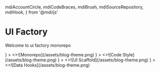   mdiAccountCircle,
  mdiCodeBraces,
  mdiBrush,
  mdiSourceRepository,
  mdiHook,
} from '@mdi/js'

# UI Factory

Welcome to ui factory monorepo

<Cards num={2}>
  <Card
    arrow
    title="Monorepo"
    href="/monorepo"
    icon={<Icon d={mdiSourceRepository} boxSize={6} />}
  >
    <>![Monorepo](/assets/blog-theme.png)</>
  </Card>
  <Card
    arrow
    title="Code Style"
    href="/code-style"
    icon={<Icon d={mdiCodeBraces} boxSize={6} />}
  >
    <>![Code Style](/assets/blog-theme.png)</>
  </Card>
  <Card
    arrow
    title="UI Scaffold"
    href="/ui-scaffold"
    icon={<Icon d={mdiBrush} boxSize={6} />}
  >
    <>![UI Scaffold](/assets/blog-theme.png)</>
  </Card>
  <Card
    arrow
    title="Data Hooks"
    href="/data-hooks"
    icon={<Icon d={mdiAccountCircle} boxSize={6} />}
  >
    <>![Data Hooks](/assets/blog-theme.png)</>
  </Card>
</Cards>
